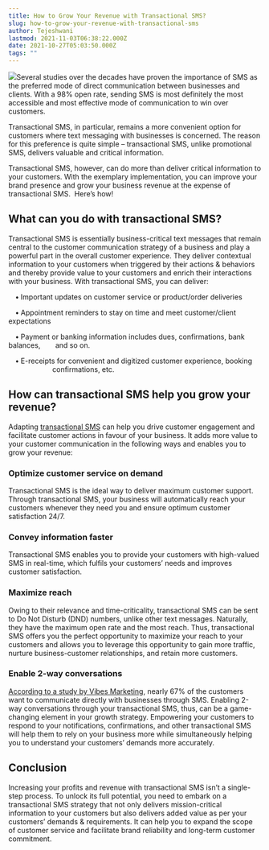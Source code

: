 ```yaml
---
title: How to Grow Your Revenue with Transactional SMS?
slug: how-to-grow-your-revenue-with-transactional-sms
author: Tejeshwani
lastmod: 2021-11-03T06:38:22.000Z
date: 2021-10-27T05:03:50.000Z
tags: ""
---
```


![](https://images-msg91.s3.ap-south-1.amazonaws.com/2021/10/image-1.png)Several studies over the decades have proven the importance of SMS as the preferred mode of direct communication between businesses and clients. With a 98% open rate, sending SMS is most definitely the most accessible and most effective mode of communication to win over customers.

Transactional SMS, in particular, remains a more convenient option for customers where text messaging with businesses is concerned. The reason for this preference is quite simple – transactional SMS, unlike promotional SMS, delivers valuable and critical information.

Transactional SMS, however, can do more than deliver critical information to your customers. With the exemplary implementation, you can improve your brand presence and grow your business revenue at the expense of transactional SMS.  Here’s how!  


**What can you do with transactional SMS?**
-------------------------------------------

Transactional SMS is essentially business-critical text messages that remain central to the customer communication strategy of a business and play a powerful part in the overall customer experience. They deliver contextual information to your customers when triggered by their actions & behaviors and thereby provide value to your customers and enrich their interactions with your business. With transactional SMS, you can deliver:

 **•** Important updates on customer service or product/order deliveries

 **•** Appointment reminders to stay on time and meet customer/client expectations

 **•** Payment or banking information includes dues, confirmations, bank balances,     and so on.

 **•** E-receipts for convenient and digitized customer experience, booking             confirmations, etc.   


**How can transactional SMS help you grow your revenue?**
---------------------------------------------------------

Adapting [transactional SMS](https://msg91.com/sms/) can help you drive customer engagement and facilitate customer actions in favour of your business. It adds more value to your customer communication in the following ways and enables you to grow your revenue:  


### **Optimize customer service on demand**

Transactional SMS is the ideal way to deliver maximum customer support. Through transactional SMS, your business will automatically reach your customers whenever they need you and ensure optimum customer satisfaction 24/7.   


### **Convey information faster**

Transactional SMS enables you to provide your customers with high-valued SMS in real-time, which fulfils your customers’ needs and improves customer satisfaction.   


### **Maximize reach**

Owing to their relevance and time-criticality, transactional SMS can be sent to Do Not Disturb (DND) numbers, unlike other text messages. Naturally, they have the maximum open rate and the most reach. Thus, transactional SMS offers you the perfect opportunity to maximize your reach to your customers and allows you to leverage this opportunity to gain more traffic, nurture business-customer relationships, and retain more customers.   


### **Enable 2-way conversations**

[According to a study by Vibes Marketing](https://www.prnewswire.com/news-releases/study-shows-us-customers-prefer-texting-with-businesses-300974034.html), nearly 67% of the customers want to communicate directly with businesses through SMS. Enabling 2-way conversations through your transactional SMS, thus, can be a game-changing element in your growth strategy. Empowering your customers to respond to your notifications, confirmations, and other transactional SMS will help them to rely on your business more while simultaneously helping you to understand your customers’ demands more accurately.   


**Conclusion**
--------------

Increasing your profits and revenue with transactional SMS isn’t a single-step process. To unlock its full potential, you need to embark on a transactional SMS strategy that not only delivers mission-critical information to your customers but also delivers added value as per your customers’ demands & requirements. It can help you to expand the scope of customer service and facilitate brand reliability and long-term customer commitment.   
  


